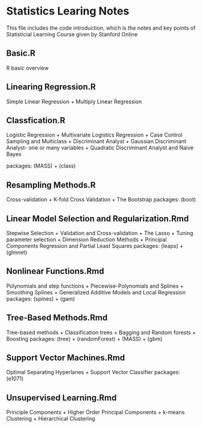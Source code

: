Statistics Learing Notes
=======================

This file includes the code introduction, which is the notes and key points of Statisticial Learning Course given by Stanford Online 


Basic.R
-----------------------
R basic overview


Linearing Regression.R
-----------------------
Simple Linear Regression + Multiply Linear Regression


Classfication.R 
-----------------------
Logistic Regression + Multivariate Logistics Regression + Case Control Sampling and Multiclass + Discriminant Analyst + Gaussian Discriminant Analyst- one or many variables + Quadratic Discriminant Analyst and Naive Bayes

packages: (MASS) + (class)


Resampling Methods.R
-----------------------
Cross-validation + K-fold Cross Validation + The Bootstrap 
packages: (boot)


Linear Model Selection and Regularization.Rmd
-----------------------
Stepwise Selection + Validation and Cross-validation + The Lasso + Tuning parameter selection + Dimension Reduction Methods + Principal Components Regression and Partial Least Squares
packages: (leaps) + (glmnet)


Nonlinear Functions.Rmd
------------------------
Polynomials and step functions + Piecewise-Polynomials and Splines + Smoothing Splines + Generalized Additive Models and Local Regression
packages: (spines) + (gam)


Tree-Based Methods.Rmd
-----------------------
Tree-based methods + Classification trees + Bagging and Random forests + Boosting
packages: (tree) + (randomForest) + (MASS) + (gbm)


Support Vector Machines.Rmd
------------------------
Optimal Separating Hyperlanes + Support Vector Classifier
packages: (e1071)


Unsupervised Learning.Rmd
------------------------
Principle Components + Higher Order Principal Components + k-means Clustering + Hierarchical Clustering 



